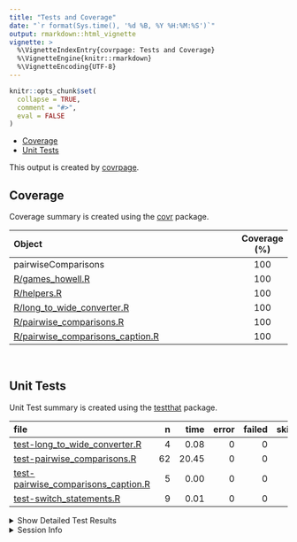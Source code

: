 ```yaml
---
title: "Tests and Coverage"
date: "`r format(Sys.time(), '%d %B, %Y %H:%M:%S')`"
output: rmarkdown::html_vignette
vignette: >
  %\VignetteIndexEntry{covrpage: Tests and Coverage}
  %\VignetteEngine{knitr::rmarkdown}
  %\VignetteEncoding{UTF-8}
---
```

  
```r
knitr::opts_chunk$set(
  collapse = TRUE,
  comment = "#>",
  eval = FALSE
)
```

<!--- Placeholder for tests/README.md Do Not Edit--->
  - [Coverage](#coverage)
  - [Unit Tests](#unit-tests)

This output is created by
[covrpage](https://github.com/metrumresearchgroup/covrpage).

## Coverage

Coverage summary is created using the
[covr](https://github.com/r-lib/covr) package.

| Object                                                                    | Coverage (%) |
| :------------------------------------------------------------------------ | :----------: |
| pairwiseComparisons                                                       |     100      |
| [R/games\_howell.R](https://github.com/IndrajeetPatil/pairwiseComparisons/tree/master/R/games_howell.R)                                  |     100      |
| [R/helpers.R](https://github.com/IndrajeetPatil/pairwiseComparisons/tree/master/R/helpers.R)                                             |     100      |
| [R/long\_to\_wide\_converter.R](https://github.com/IndrajeetPatil/pairwiseComparisons/tree/master/R/long_to_wide_converter.R)            |     100      |
| [R/pairwise\_comparisons.R](https://github.com/IndrajeetPatil/pairwiseComparisons/tree/master/R/pairwise_comparisons.R)                  |     100      |
| [R/pairwise\_comparisons\_caption.R](https://github.com/IndrajeetPatil/pairwiseComparisons/tree/master/R/pairwise_comparisons_caption.R) |     100      |

<br>

## Unit Tests

Unit Test summary is created using the
[testthat](https://github.com/r-lib/testthat) package.

| file                                                                                  |  n |  time | error | failed | skipped | warning |
| :------------------------------------------------------------------------------------ | -: | ----: | ----: | -----: | ------: | ------: |
| [test-long\_to\_wide\_converter.R](https://github.com/IndrajeetPatil/pairwiseComparisons/tree/master/tests/testthat/test-long_to_wide_converter.R)            |  4 |  0.08 |     0 |      0 |       0 |       0 |
| [test-pairwise\_comparisons.R](https://github.com/IndrajeetPatil/pairwiseComparisons/tree/master/tests/testthat/test-pairwise_comparisons.R)                  | 62 | 20.45 |     0 |      0 |       0 |       0 |
| [test-pairwise\_comparisons\_caption.R](https://github.com/IndrajeetPatil/pairwiseComparisons/tree/master/tests/testthat/test-pairwise_comparisons_caption.R) |  5 |  0.00 |     0 |      0 |       0 |       0 |
| [test-switch\_statements.R](https://github.com/IndrajeetPatil/pairwiseComparisons/tree/master/tests/testthat/test-switch_statements.R)                        |  9 |  0.01 |     0 |      0 |       0 |       0 |

<details closed>

<summary> Show Detailed Test Results </summary>

| file                                                                                          | context                        | test                                                               | status |  n | time |
| :-------------------------------------------------------------------------------------------- | :----------------------------- | :----------------------------------------------------------------- | :----- | -: | ---: |
| [test-long\_to\_wide\_converter.R](https://github.com/IndrajeetPatil/pairwiseComparisons/tree/master/tests/testthat/test-long_to_wide_converter.R#L26)                | long\_to\_wide\_converter      | long\_to\_wide\_converter works                                    | PASS   |  4 | 0.08 |
| [test-pairwise\_comparisons.R](https://github.com/IndrajeetPatil/pairwiseComparisons/tree/master/tests/testthat/test-pairwise_comparisons.R#L67)                      | pairwise\_comparisons          | `pairwise_comparisons()` works for between-subjects design         | PASS   | 22 | 9.73 |
| [test-pairwise\_comparisons.R](https://github.com/IndrajeetPatil/pairwiseComparisons/tree/master/tests/testthat/test-pairwise_comparisons.R#L234_L245)                | pairwise\_comparisons          | `pairwise_comparisons()` works for within-subjects design          | PASS   | 15 | 0.22 |
| [test-pairwise\_comparisons.R](https://github.com/IndrajeetPatil/pairwiseComparisons/tree/master/tests/testthat/test-pairwise_comparisons.R#L348)                     | pairwise\_comparisons          | `pairwise_comparisons()` messages are correct for between-subjects | PASS   |  9 | 9.38 |
| [test-pairwise\_comparisons.R](https://github.com/IndrajeetPatil/pairwiseComparisons/tree/master/tests/testthat/test-pairwise_comparisons.R#L427)                     | pairwise\_comparisons          | `pairwise_comparisons()` messages are correct for within-subjects  | PASS   |  7 | 0.40 |
| [test-pairwise\_comparisons.R](https://github.com/IndrajeetPatil/pairwiseComparisons/tree/master/tests/testthat/test-pairwise_comparisons.R#L505)                     | pairwise\_comparisons          | dropped levels are not included                                    | PASS   |  6 | 0.66 |
| [test-pairwise\_comparisons.R](https://github.com/IndrajeetPatil/pairwiseComparisons/tree/master/tests/testthat/test-pairwise_comparisons.R#L530)                     | pairwise\_comparisons          | check if everything works fine with irregular factor level names   | PASS   |  3 | 0.06 |
| [test-pairwise\_comparisons\_caption.R](https://github.com/IndrajeetPatil/pairwiseComparisons/tree/master/tests/testthat/test-pairwise_comparisons_caption.R#L46_L57) | pairwise\_comparisons\_caption | `pairwise_comparisons_caption()` works                             | PASS   |  5 | 0.00 |
| [test-switch\_statements.R](https://github.com/IndrajeetPatil/pairwiseComparisons/tree/master/tests/testthat/test-switch_statements.R#L8)                             | switch statements              | switch for p adjustment works                                      | PASS   |  9 | 0.01 |

</details>

<details>

<summary> Session Info </summary>

| Field    | Value                            |
| :------- | :------------------------------- |
| Version  | R version 3.6.1 (2019-07-05)     |
| Platform | x86\_64-w64-mingw32/x64 (64-bit) |
| Running  | Windows 10 x64 (build 16299)     |
| Language | English\_United States           |
| Timezone | Europe/Berlin                    |

| Package  | Version |
| :------- | :------ |
| testthat | 2.2.1   |
| covr     | 3.3.1   |
| covrpage | 0.0.70  |

</details>

<!--- Final Status : pass --->
